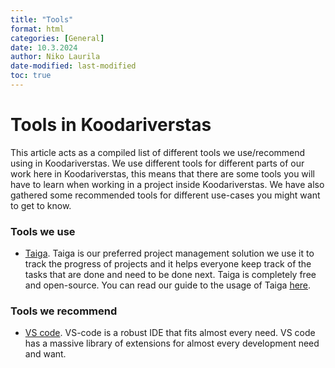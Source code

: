 ```yaml
---
title: "Tools"
format: html
categories: [General]
date: 10.3.2024
author: Niko Laurila
date-modified: last-modified
toc: true
---
```


# Tools in Koodariverstas

This article acts as a compiled list of different tools we use/recommend using in Koodariverstas. We use different tools for different parts of our work here in Koodariverstas, this means that there are some tools you will have to learn when working in a project inside Koodariverstas. We have also gathered some recommended tools for different use-cases you might want to get to know.

### Tools we use

-   [Taiga](https://taiga.io/). Taiga is our preferred project management solution we use it to track the progress of projects and it helps everyone keep track of the tasks that are done and need to be done next. Taiga is completely free and open-source. You can read our guide to the usage of Taiga [here](https://xamkfi.github.io/Koodariverstas-wikiplatform/articles/General/Taiga.html).

### Tools we recommend

-   [VS code](https://code.visualstudio.com/). VS-code is a robust IDE that fits almost every need. VS code has a massive library of extensions for almost every development need and want.